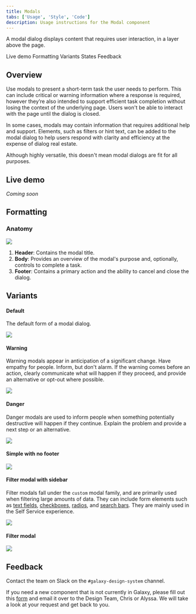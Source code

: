```yaml
---
title: Modals
tabs: ['Usage', 'Style', 'Code']
description: Usage instructions for the Modal component
---
```


<PageDescription>

A modal dialog displays content that requires user interaction, in a layer above the page.

</PageDescription>

<AnchorLinks>

<AnchorLink>Live demo</AnchorLink>
<AnchorLink>Formatting</AnchorLink>
<AnchorLink>Variants</AnchorLink>
<AnchorLink>States</AnchorLink>
<AnchorLink>Feedback</AnchorLink>

</AnchorLinks>

## Overview

Use modals to present a short-term task the user needs to perform. This can include critical or warning information where a response is required, however they’re also intended to support efficient task completion without losing the context of the underlying page. Users won't be able to interact with the page until the dialog is closed.

In some cases, modals may contain information that requires additional help and support. Elements, such as filters or hint text, can be added to the modal dialog to help users respond with clarity and efficiency at the expense of dialog real estate.

Although highly versatile, this doesn't mean modal dialogs are fit for all purposes.

## Live demo

*Coming soon*

## Formatting

### Anatomy

<Row>
<Column colLg={10}>

<img src="https://res.cloudinary.com/dgcfg5cwe/image/upload/v1644379778/modal-anatomy_swrxeh.svg"></img>

</Column>
</Row>


1. **Header**: Contains the modal title.
2. **Body**: Provides an overview of the modal's purpose and, optionally, controls to complete a task.
3. **Footer**: Contains a primary action and the ability to cancel and close the dialog.

## Variants

#### Default

The default form of a modal dialog.

<Row>
<Column colLg={8}>

<img src="https://res.cloudinary.com/dgcfg5cwe/image/upload/v1644379919/modal-default_r9lkyj.svg"></img>

</Column>
</Row>

#### Warning

Warning modals appear in anticipation of a significant change. Have empathy for people. Inform, but don't alarm. If the warning comes before an action, clearly communicate what will happen if they proceed, and provide an alternative or opt-out where possible.

<Row>
<Column colLg={8}>

<img src="https://res.cloudinary.com/dgcfg5cwe/image/upload/v1644380308/modal-warning_jv6wyq.svg"></img>

</Column>
</Row>

#### Danger

Danger modals are used to inform people when something potentially destructive will happen if they continue. Explain the problem and provide a next step or an alternative.

<Row>
<Column colLg={8}>

<img src="https://res.cloudinary.com/dgcfg5cwe/image/upload/v1644380555/modal-danger_r1hgfw.svg"></img>

</Column>
</Row>

#### Simple with no footer

<Row>
<Column colLg={8}>

<img src="https://res.cloudinary.com/dgcfg5cwe/image/upload/v1644639962/modal-no-footer_q5m1jg.svg"></img>

</Column>
</Row>

#### Filter modal with sidebar

Filter modals fall under the ```custom``` modal family, and are primarily used when filtering large amounts of data. They can include form elements such as <a href="/molecules/textfields/usage">text fields</a>, <a href="/molecules/checkboxes/usage">checkboxes</a>, <a href="">radios</a>, and <a href="">search bars</a>. They are mainly used in the Self Service experience. 

<Row>
<Column colLg={8}>

<img src="https://res.cloudinary.com/dgcfg5cwe/image/upload/v1644640406/customfilter-sidebar_imaeks.svg"></img>

</Column>
</Row>

#### Filter modal

<Row>
<Column colLg={8}>

<img src="https://res.cloudinary.com/dgcfg5cwe/image/upload/v1644640328/customfilter-nosidebar_xd1dhq.svg"></img>

</Column>
</Row>

## Feedback

Contact the team on Slack on the ```#galaxy-design-system``` channel. 

If you need a new component that is not currently in Galaxy, please fill out this <a href="https://docs.google.com/document/d/1heu6QMCxnE8Hnu1AtyucOzcduhUYSyDmg5SEj05Rqb0/edit">form</a> and email it over to the Design Team, Chris or Alyssa. We will take a look at your request and get back to you.
